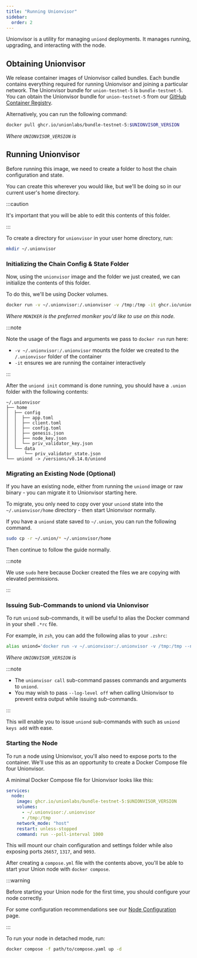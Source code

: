 ```yaml
---
title: "Running Unionvisor"
sidebar:
  order: 2
---
```



Unionvisor is a utility for managing `uniond` deployments. It manages running, upgrading, and interacting with the node.

## Obtaining Unionvisor

We release container images of Unionvisor called bundles. Each bundle contains everything required for running Unionvisor and joining a particular network. The Unionvisor bundle for `union-testnet-5` is `bundle-testnet-5`. You can obtain the Unionvisor bundle for `union-testnet-5` from our [GitHub Container Registry](https://github.com/orgs/unionlabs/packages/container/package/bundle-testnet-5).

Alternatively, you can run the following command:

```sh
docker pull ghcr.io/unionlabs/bundle-testnet-5:$UNIONVISOR_VERSION
```

_Where `UNIONVISOR_VERSION` is <Version chainId="union-testnet-5" genesis="false"/>_

## Running Unionvisor

Before running this image, we need to create a folder to host the chain configuration and state.

You can create this wherever you would like, but we'll be doing so in our current user's home directory.

:::caution

It's important that you will be able to edit this contents of this folder.

:::

To create a directory for `unionvisor` in your user home directory, run:

```sh
mkdir ~/.unionvisor
```

### Initializing the Chain Config & State Folder

Now, using the `unionvisor` image and the folder we just created, we can initialize the contents of this folder.

To do this, we'll be using Docker volumes.

```sh
docker run -v ~/.unionvisor:/.unionvisor -v /tmp:/tmp -it ghcr.io/unionlabs/bundle-testnet-5:$UNIONVISOR_VERSION init --moniker $MONIKER --network union-testnet-5 --seeds "daa56ac6573c6427ecef438d4c248d72b206597b@union.testnet.4.seed.poisonphang.com:26656"
```

_Where `MONIKER` is the preferred moniker you'd like to use on this node._

:::note

Note the usage of the flags and arguments we pass to `docker run` run here:

- `-v ~/.unionvisor:/.unionvisor` mounts the folder we created to the `/.unionvisor` folder of the container
- `-it` ensures we are running the container interactively

:::

After the `uniond init` command is done running, you should have a `.union` folder with the following contents:

```
~/.unionvisor
├── home
│  ├── config
│  │  ├── app.toml
│  │  ├── client.toml
│  │  ├── config.toml
│  │  ├── genesis.json
│  │  ├── node_key.json
│  │  └── priv_validator_key.json
│  └── data
│      └── priv_validator_state.json
└── uniond -> /versions/v0.14.0/uniond
```

### Migrating an Existing Node (Optional)

If you have an existing node, either from running the `uniond` image or raw binary - you can migrate it to Unionvisor starting here.

To migrate, you only need to copy over your `uniond` state into the `~/.unionvisor/home` directory - then start Unionvisor normally.

If you have a `uniond` state saved to `~/.union`, you can run the following command.

```sh
sudo cp -r ~/.union/* ~/.unionvisor/home
```

Then continue to follow the guide normally.

:::note

We use `sudo` here because Docker created the files we are copying with elevated permissions.

:::

### Issuing Sub-Commands to uniond via Unionvisor

To run `uniond` sub-commands, it will be useful to alias the Docker command in your shell `.*rc` file.

For example, in `zsh`, you can add the following alias to your `.zshrc`:

```sh
alias uniond='docker run -v ~/.unionvisor:/.unionvisor -v /tmp:/tmp --network host -it ghcr.io/unionlabs/bundle-testnet-5:$UNIONVISOR_VERSION --log-level off call --'
```

_Where `UNIONVISOR_VERSION` is <Version chainId="union-testnet-5" genesis="false"/>_

:::note

- The `unionvisor call` sub-command passes commands and arguments to `uniond`.
- You may wish to pass `--log-level off` when calling Unionvisor to prevent extra output while issuing sub-commands.

:::

This will enable you to issue `uniond` sub-commands with such as `uniond keys add` with ease.

### Starting the Node

To run a node using Unionvisor, you'll also need to expose ports to the container. We'll use this as an opportunity to create a Docker Compose file four Unionvisor.

A minimal Docker Compose file for Unionvisor looks like this:

```yaml
services:
  node:
    image: ghcr.io/unionlabs/bundle-testnet-5:$UNIONVISOR_VERSION
    volumes:
      - ~/.unionvisor:/.unionvisor
      - /tmp:/tmp
    network_mode: "host"
    restart: unless-stopped
    command: run --poll-interval 1000
```

This will mount our chain configuration and settings folder while also exposing ports `26657`, `1317`, and `9093`.

After creating a `compose.yml` file with the contents above, you'll be able to start your Union node with `docker compose`.

:::warning

Before starting your Union node for the first time, you should configure your node correctly.

For some configuration recommendations see our [Node Configuration](/infrastructure/node-operators/node-configuration) page.

:::

To run your node in detached mode, run:

```sh
docker compose -f path/to/compose.yaml up -d
```
